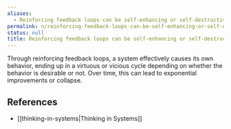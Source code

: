 ```yaml
---
aliases:
  - Reinforcing feedback loops can be self-enhancing or self-destructive
permalink: n/reinforcing-feedback-loops-can-be-self-enhancing-or-self-destructive
status: null
title: Reinforcing feedback loops can be self-enhancing or self-destructive
---
```

Through reinforcing feedback loops, a system effectively causes its own behavior, ending up in a virtuous or vicious cycle depending on whether the behavior is desirable or not. Over time, this can lead to exponential improvements or collapse.

## References

- [[thinking-in-systems|Thinking in Systems]]
